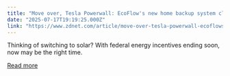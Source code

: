 ```yaml
---
title: "Move over, Tesla Powerwall: EcoFlow's new home backup system claims to reduce energy bills by up to 90%"
date: "2025-07-17T19:19:25.000Z"
link: "https://www.zdnet.com/article/move-over-tesla-powerwall-ecoflows-new-home-backup-system-claims-to-reduce-energy-bills-by-up-to-90/"
---
```


Thinking of switching to solar? With federal energy incentives ending soon, now may be the right time.

[Read more](https://www.zdnet.com/article/move-over-tesla-powerwall-ecoflows-new-home-backup-system-claims-to-reduce-energy-bills-by-up-to-90/)
